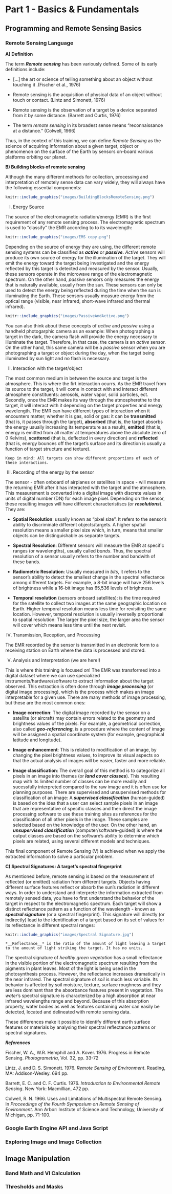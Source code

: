 # Part 1 - Basics & Fundamentals

## Programming and Remote Sensing Basics 

### Remote Sensing Language

__A) Definition__

The term *__Remote sensing__* has been variously defined. Some of its early definitions include:

- [...] the art or science of telling something about an object without touching it .(Fischer et al., 1976)

- Remote sensing is the acquisition of physical data of an object without touch or contact. (Lintz and Simonett, 1976)

- Remote sensing is the observation of a target by a device separated from it by some distance. (Barrett and Curtis, 1976)

- The term _remote sensing_ in its broadest sense means "reconnaissance at a distance." (Colwell, 1966)

Thus, in the context of this training, we can define *Remote Sensing* as the science of acquiring information about a given target, object or phenomenon on the surface of the Earth by sensors on-board various platforms orbiting our planet. 

__B) Building blocks of remote sensing__

Although the many different methods for collection, processing and interpretation of remotely sense data can vary widely, they will always have the following essential components:

```r
knitr::include_graphics("images/BuildingBlocksRemoteSensing.png")
```

I) Energy Source

The source of the electromagnetic radiation/energy (EMR) is the first requirement of any remote sensing process. The electromagnetic spectrum is used to "classify" the EMR according to to its wavelength:

```r
knitr::include_graphics("images/EMS copy.png")
```

Depending on the source of energy they are using, the different remote sensing systems can be classified as *__active__* or *__passive__*. *Active* sensors will produce its own source of energy for the illumination of the target. They will emit the energy toward the target being investigated and the energy reflected by this target is detected and measured by the sensor. Usually, these sensors operate in the microwave range of the electromagnetic spectrum. On the other hand, *passive* sensors only measures the energy that is naturally available, usually from the sun. These sensors can only be used to detect the energy being reflected during the time when the sun is illuminating the Earth. These sensors usually measure energy from the optical range (visible, near infrared, short-wave infrared and thermal infrared).

```r
knitr::include_graphics("images/PassiveAndActive.png")
```

You can also think about these concepts of *active* and *passive* using a handheld photogarphic camera as an example: When photographing a target in the dark, the camera flash will provide the energy necessary to illuminate the target. Therefore, in that case, the camera is an *active* sensor. On the other hand, this same camera will be a *passive* sensor when you are photographing a target or object during the day, when the target being illuminated by sun light and no flash is necessary.

II) Interaction with the target/object

The most common medium in between the source and target is the atmosphere. This is where the firt interaction ocurrs. As the EMR travel from its source to the target, it will come in contact with and interact different atmosphere constituents: aerosols, water vapor, solid particles, ect. Secondly, once the EMR makes its way through the atmospherethe to the target, it will interact with it depending on the target properties and energy wavelength. The EMR can have different types of interaction when it encounters matter; whether it is gas, solid or gas: it can be __transmitted__ (that is, it passes through the target), __absorbed__ (that is, the target absorbs the energy usually increasing its temperature as a result), __emitted__ (that is, energy is emitted from all matter at temperatures above the absolute zero of 0 Kelvins), __scattered__ (that is, deflected in every direction) and __reflected__ (that is, energy bounces off the target's surface and its direction is usually a function of target structure and texture). 

```block
Keep in mind: All targets can show different proportions of each of these interactions.

```

III) Recording of the energy by the sensor

The sensor - often onboard of airplanes or satellites in space - will measure the returning EMR after it has interacted with the target and the atmosphere. This measurement is converted into a digital image with discrete values in units of digital number (DN) for each image pixel. Depending on the sensor, these resulting images will have different characteristiscs (or *__resolutions__*). They are:

- __Spatial Resolution__: usually known as "pixel size". It refers to the sensor's ability to discriminate different objects/targets. A higher spatial resolution means a smaller pixel size which, in turn, means that smaller objects can be distinguishable as separate targets.

- __Spectral Resolution__: Different sensors will measure the EMR at specific ranges (or wavelengths), usually called *bands*. Thus, the spectral resolution of a sensor usually refers to the number and bandwith of these bands.

- __Radiometric Resolution__: Usually measured in *bits*, it refers to the sensor's ability to detect the smallest change in the spectral reflectance among different targets. For example, a 8-bit image will have 256 levels of brightness while a 16-bit image has 65,536 levels of brightness.

- __Temporal resolution__ (sensors onboard satellites): is the time required for the satellite to collect two images at the same geographic location on Earth. Higher temporal resolution means less time for revisiting the same location. However, temporal resolution is usually inverselly proportional to spatial resolution: The larger the pixel size, the larger area the sensor will cover which means less time until the next revisit.


IV) Transmission, Reception, and Processing

The EMR recorded by the sensor is transmitted in an electronic form to a receiving station on Earth where the data is processed and stored.

V) Analysis and Interpretation (we are here!)

This is where this training is focused on! The EMR was transformed into a digital dataset where we can use specialized instruments/hardware/software to extract information about the target observed. This extraction is often done through *__image processing__* (or digital image processing), which is the process which makes an image interpretable for a given use. There are many methods of image processing, but these are the most common ones:

- __Image correction__: The digital image recorded by the sensor on a satellite (or aircraft) may contain errors related to the geometry and brightness values of the pixels. For example, a geometrical correction, also called *__geo-referencing__*, is a procedure where the content of image will be assigned a spatial coordinate system (for example, geographical latitude and longitude).

- __Image enhancement__: This is related to modification of an image, by changing the pixel brightness values, to improve its visual aspects so that the actual analysis of images will be easier, faster and more reliable.

- __Image classification__: The overall goal of this method is to categorize all pixels in an image into themes (or *__land cover classes__*). This resulting map with its limited number of classes can be more readily and sucessfully interpreted compared to the raw image and it is often use for planning purposes. There are supervised and unsupervised methods for classification of an image: A *__supervised classification__* (human-guided) is based on the idea that a user can select sample pixels in an image that are representative of specific classes and then direct the image processing software to use these training sites as references for the classification of all other pixels in the image. These samples are selected based on the knowledge of the user. On the other hand, an *__unsupervised classification__* (computer/software-guided) is where the output classes are based on the software's ability to determine which pixels are related, using several different models and techniques. 

This final component of Remote Sensing (V) is achieved when we apply the extracted information to solve a particular problem. 

__C) Spectral Signatures: A target's spectral fingerprint__

As mentioned before, remote sensing is based on the measurement of reflected (or emitted) radiation from different targets. Objects having different surface features reflect or absorb the sun's radiation in different ways.
In order to understand and interprete the information extracted from remotely sensed data, you have to first understand the behavior of the target in respect to the electromagnetic spectrum. Each target will show a distinct reflectance pattern as a function of the wavelength - known as *__spectral signature__* (or a spectral fingerprint). This signature will directly (or indirectly) lead to the identification of a target based on its set of values for its reflectance in different spectral ranges:

```r
knitr::include_graphics("images/Spectral Signature.jpg")
```

```block
*__Reflectance__* is the ratio of the amount of light leaving a target to the amount of light striking the target. It has no units. 
```

The spectral signature of *healthy green vegetation* has a small reflectance in the visible portion of the electromagnetic spectrum resulting from the pigments in plant leaves. Most of the light is being used in the photosynthesis process. However, the reflectance increases dramatically in the near infrared. The spectral signature of *soil* is much less variable. Its behavior is affected by soil moisture, texture, surface roughness and they are less dominant than the absorbance features present in vegetation. The *water*'s spectral signature is characterized by a high absorption at near infrared wavelengths range and beyond. Because of this absorption property, water bodies as well as features containing water can easily be detected, located and delineated with remote sensing data.

These differences make it possible to identify different earth surface features or materials by analysing their spectral reflectance patterns or spectral signatures.



*__References__*

Fischer, W. A., W.R. Hemphill and A. Kover. 1976. Progress in Remote Sensing. *Photogrametria*, Vol. 32, pp. 33-72

Lintz, J. and D. S. Simonett. 1976. *Remote Sensing of Environment*. Reading, MA: Addison-Wesley. 694 pp.

Barrett, E. C. and C. F. Curtis. 1976. *Introduction to Environmental Remote Sensing*. New York: Macmillian, 472 pp.

Colwell, R. N. 1966. Uses and Limitations of Multispectral Remote Sensing. In *Proceedings of the Fourth Symposium on Remote Sensing of Environment*. Ann Arbor: Institute of Science and Technology, University of Michigan, pp. 71-100.

### Google Earth Engine API and Java Script

### Exploring Image and Image Collection

## Image Manipulation

### Band Math and VI Calculation

### Thresholds and Masks